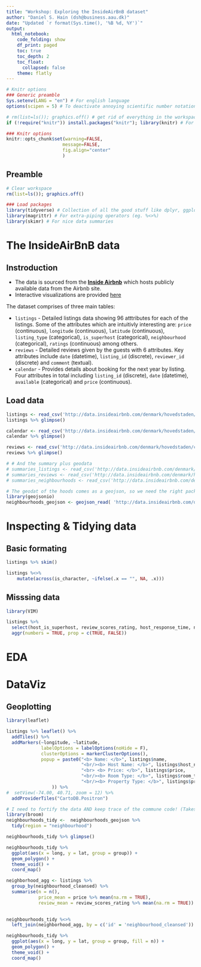 ```yaml
---
title: "Workshop: Exploring the InsideAirBnB dataset"
author: "Daniel S. Hain (dsh@business.aau.dk)"
date: "Updated `r format(Sys.time(), '%B %d, %Y')`"
output:
  html_notebook:
    code_folding: show
    df_print: paged
    toc: true
    toc_depth: 2
    toc_float:
      collapsed: false
    theme: flatly
---
```


```r
# Knitr options
### Generic preamble
Sys.setenv(LANG = "en") # For english language
options(scipen = 5) # To deactivate annoying scientific number notation

# rm(list=ls()); graphics.off() # get rid of everything in the workspace
if (!require("knitr")) install.packages("knitr"); library(knitr) # For display of the markdown

### Knitr options
knitr::opts_chunk$set(warning=FALSE,
                     message=FALSE,
                     fig.align="center"
                     )
```

## Preamble

```r
# Clear workspace
rm(list=ls()); graphics.off() 
```

```r
### Load packages
library(tidyverse) # Collection of all the good stuff like dplyr, ggplot2 ect.
library(magrittr) # For extra-piping operators (eg. %<>%)
library(skimr) # For nice data summaries
```


# The InsideAirBnB data

## Instroduction


* The data is sourced from the [**Inside Airbnb**](http://insideairbnb.com/get-the-data.html) which hosts publicly available data from the Airbnb site.
* Interactive visualizations are provided [here](http://insideairbnb.com/copenhagen/?neighbourhood=&filterEntireHomes=false&filterHighlyAvailable=false&filterRecentReviews=false&filterMultiListings=false)

The dataset comprises of three main tables:

* `listings` - Detailed listings data showing 96 atttributes for each of the listings. Some of the attributes which are intuitivly interesting are: `price` (continuous), `longitude` (continuous), `latitude` (continuous), `listing_type` (categorical), `is_superhost` (categorical), `neighbourhood` (categorical), `ratings` (continuous) among others.
* `reviews` - Detailed reviews given by the guests with 6 attributes. Key attributes include `date` (datetime), `listing_id` (discrete), `reviewer_id` (discrete) and `comment` (textual).
* `calendar` - Provides details about booking for the next year by listing. Four attributes in total including `listing_id` (discrete), `date` (datetime), `available` (categorical) and `price` (continuous).

## Load data

```r
listings <- read_csv('http://data.insideairbnb.com/denmark/hovedstaden/copenhagen/2020-06-26/data/listings.csv.gz')
listings %>% glimpse()
```

```r
calendar <- read_csv('http://data.insideairbnb.com/denmark/hovedstaden/copenhagen/2020-06-26/data/calendar.csv.gz')
calendar %>% glimpse()
```

```r
reviews <- read_csv('http://data.insideairbnb.com/denmark/hovedstaden/copenhagen/2020-06-26/data/reviews.csv.gz')
reviews %>% glimpse()
```

```r
# # And the summary plus geodata
# summaries_listings <- read_csv('http://data.insideairbnb.com/denmark/hovedstaden/copenhagen/2020-06-26/visualisations/listings.csv')
# summaries_reviews <- read_csv('http://data.insideairbnb.com/denmark/hovedstaden/copenhagen/2020-06-26/visualisations/reviews.csv')
# summaries_neighbourhoods <- read_csv('http://data.insideairbnb.com/denmark/hovedstaden/copenhagen/2020-06-26/visualisations/neighbourhoods.csv')
```
```r
# The geodat of the hoods comes as a geojson, so we need the right package to load it
library(geojsonio)
neighbourhoods_geojson <- geojson_read( 'http://data.insideairbnb.com/denmark/hovedstaden/copenhagen/2020-06-26/visualisations/neighbourhoods.geojson',  what = "sp")
```



# Inspecting & Tidying data

## Basic formating

```r
listings %>% skim()
```

```r
listings %<>%
    mutate(across(is_character, ~ifelse(.x == "", NA, .x)))
```


## Misssing data

```r
library(VIM)
```

```r
listings %>% 
  select(host_is_superhost, review_scores_rating, host_response_time, name, host_since,zipcode) %>%
  aggr(numbers = TRUE, prop = c(TRUE, FALSE))
```

# EDA

# DataViz

## Geoplotting

```r
library(leaflet)
```


```r
listings %>% leaflet() %>%
  addTiles() %>%
  addMarkers(~longitude, ~latitude,
             labelOptions = labelOptions(noHide = F),
             clusterOptions = markerClusterOptions(),
             popup = paste0("<b> Name: </b>", listings$name, 
                            "<br/><b> Host Name: </b>", listings$host_name, 
                            "<br> <b> Price: </b>", listings$price, 
                            "<br/><b> Room Type: </b>", listings$room_type, 
                            "<br/><b> Property Type: </b>", listings$property_type
                 )) %>% 
#  setView(-74.00, 40.71, zoom = 12) %>%
  addProviderTiles("CartoDB.Positron")
```

```r
# I need to fortify the data AND keep trace of the commune code! (Takes ~2 minutes)
library(broom)
neighbourhoods_tidy <-  neighbourhoods_geojson %>%
  tidy(region = "neighbourhood")
```

```r
neighbourhoods_tidy %>% glimpse()
```

```r
neighbourhoods_tidy %>%
  ggplot(aes(x = long, y = lat, group = group)) +
  geom_polygon() +
  theme_void() +
  coord_map()
```
```r
neighborhood_agg <- listings %>%
  group_by(neighbourhood_cleansed) %>%
  summarise(n = n(),
            price_mean = price %>% mean(na.rm = TRUE),
            review_mean = review_scores_rating %>% mean(na.rm = TRUE))
  
```


```r
neighbourhoods_tidy %<>%
  left_join(neighborhood_agg, by = c('id' = 'neighbourhood_cleansed'))
```

```r
neighbourhoods_tidy %>%
  ggplot(aes(x = long, y = lat, group = group, fill = n)) +
  geom_polygon() +
  theme_void() +
  coord_map()
```



